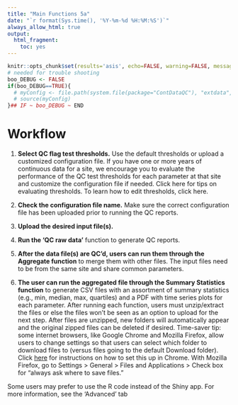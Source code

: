 ```yaml
---
title: "Main Functions 5a"
date: "`r format(Sys.time(), '%Y-%m-%d %H:%M:%S')`"
always_allow_html: true
output:
  html_fragment:
    toc: yes
---
```


```r
knitr::opts_chunk$set(results='asis', echo=FALSE, warning=FALSE, message = FALSE)
# needed for trouble shooting
boo_DEBUG <- FALSE
if(boo_DEBUG==TRUE){
  # myConfig <- file.path(system.file(package="ContDataQC"), "extdata", "config.ORIG.R")
  # source(myConfig)
}## IF ~ boo_DEBUG ~ END
```

# Workflow

1.	**Select QC flag test thresholds.** Use the default thresholds or upload a customized configuration file. If you have one or more years of continuous data for a site, we encourage you to evaluate the performance of the QC test thresholds for each parameter at that site and customize the configuration file if needed. Click here for tips on evaluating thresholds. To learn how to edit thresholds, click here.

2.	**Check the configuration file name.** Make sure the correct configuration file has been uploaded prior to running the QC reports.

3.	**Upload the desired input file(s).**

4.	**Run the ‘QC raw data’** function to generate QC reports.

5.	**After the data file(s) are QC’d, users can run them through the Aggregate function** to merge them with other files. The input files need to be from the same site and share common parameters.

6.	**The user can run the aggregated file through the Summary Statistics function** to generate CSV files with an assortment of summary statistics (e.g., min, median, max, quartiles) and a PDF with time series plots for each parameter. 
After running each function, users must unzip/extract the files or else the files won’t be seen as an option to upload for the next step. After files are unzipped, new folders will automatically appear and the original zipped files can be deleted if desired.
Time-saver tip: some internet browsers, like Google Chrome and Mozilla Firefox, allow users to change settings so that users can select which folder to download files to (versus files going to the default Download folder). Click [here](GoogleChrome_TimesaverTips.pdf) for instructions on how to set this up in Chrome. With Mozilla Firefox, go to Settings > General > Files and Applications > Check box for “always ask where to save files.”

Some users may prefer to use the R code instead of the Shiny app. 
For more information, see the ‘Advanced’ tab 

